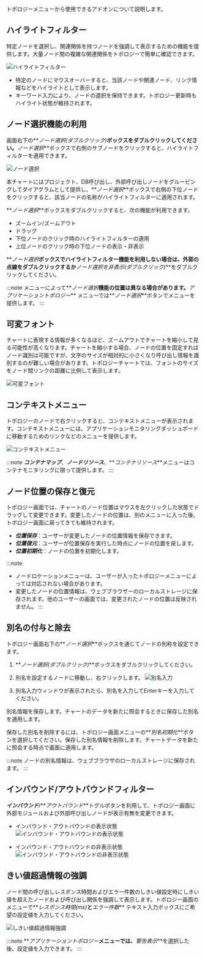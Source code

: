 トポロジーメニューから使用できるアドオンについて説明します。

## ハイライトフィルター

特定ノードを選択し、関連関係を持つノードを強調して表示するための機能を提供します。大量ノード間の複雑な関連関係をトポロジーで簡単に確認できます。

![ハイライトフィルター](/img/topology-highlight.png)

-   特定のノードにマウスオーバーすると、当該ノードや関連ノード、リンク情報などをハイライトとして表示します。
-   キーワード入力により、ノードの選択を保持できます。トポロジー更新時もハイライト状態が維持されます。

## ノード選択機能の利用

画面右下の**_ノード選択(ダブルクリック)_**ボックスをダブルクリックしてください。**_ノード選択_**ボックスで右側のサブノードをクリックすると、ハイライトフィルターを適用できます。

![ノード選択](/img/topology-select-node.png)

本チャートにはプロジェクト、DB呼び出し、外部呼び出しノードをグルーピングしてダイアグラムとして提供し、**_ノード選択_**ボックスで右側の下位ノードをクリックすると、該当ノードの名称がハイライトフィルターに適用されます。

**_ノード選択_**ボックスをダブルクリックすると、次の機能が利用できます。

-   ズームイン/ズームアウト
-   ドラッグ
-   下位ノードのクリック時のハイライトフィルターの適用
-   上位ノードのクリック時の下位ノードの表示・非表示

**_ノード選択_**ボックスでハイライトフィルター機能を利用しない場合は、外郭の点線をダブルクリックするか**_ノード選択を非表示(ダブルクリック)_**をダブルクリックしてください。

:::note
メニューによって**_ノード選択_**機能の位置は異なる場合があります。**_アプリケーショントポロジー_** メニューでは**_ノード選択_**ボタンでメニューを提供します。
:::

## 可変フォント

チャートに表現する情報が多くなるほど、ズームアウトでチャートを縮小して見る可能性が高くなります。チャートを縮小する場合、ノードの位置を固定すればノード識別は可能ですが、文字のサイズが相対的に小さくなり呼び出し情報を識別するのが難しい場合があります。トポロジーチャートでは、フォントのサイズをノード間リンクの距離に比例して表示します。

![可変フォント](https://img.whatap.io/media/user_guide_application/topology/dynamic_font_size.png)

## コンテキストメニュー

トポロジーのノードで右クリックすると、コンテキストメニューが表示されます。コンテキストメニューには、アプリケーションモニタリングダッシュボードに移動するためのリンクなどのメニューを提供します。

![コンテキストメニュー](https://img.whatap.io/media/user_guide_application/topology/context_menu.png)

:::note
**_コンテナマップ_**、**_ノードリソース_**、**_コンテナリソース_**メニューはコンテナモニタリングに限って提供します。
:::

## ノード位置の保存と復元

トポロジー画面では、チャートのノード位置はマウスを左クリックした状態でドラッグして変更できます。変更したノードの位置は、別のメニューに入った後、トポロジー画面に戻ってきても維持されます。

-   **_位置保存_**：ユーザーが変更したノードの位置情報を保存できます。
-   **_位置復元_**：ユーザーが位置保存を実行した時点にノードの位置を戻します。
-   **_位置初期化_**：ノードの位置を初期化します。

:::note

-   ノードロケーションメニューは、ユーザーが入ったトポロジーメニューによっては対応されない場合があります。
-   変更したノードの位置情報は、ウェブブラウザーのローカルストレージに保存されます。他のユーザーの画面では、変更されたノードの位置は反映されません。
:::

## 別名の付与と除去

トポロジー画面右下の**_ノード選択_**ボックスを通じてノードの別称を設定できます。

1.  **_ノード選択(ダブルクリック)_**ボックスをダブルクリックしてください。

2.  別名を設定するノードに移動し、右クリックします。
    ![別名入力](/img/node-custom-name.png)

3.  別名入力ウィンドウが表示されたら、別名を入力してEnterキーを入力してください。

別名情報を保存します。チャートのデータを新たに照会するときに保存した別名を適用します。

保存した別名を削除するには、トポロジー画面メニューの**_別名初期化_**ボタンを選択してください。保存した別名情報を削除します。チャートデータを新たに照会する時点で画面に適用します。

:::note
ノードの別名情報は、ウェブブラウザのローカルストレージに保存されます。
:::

## インバウンド/アウトバウンドフィルター

**_インバウンド_**/**_アウトバウンド_**トグルボタンを利用して、トポロジー画面に外部モジュールおよび外部呼び出しノードが表示有無を変更できます。

-   インバウンド・アウトバウンドの表示状態
    ![インバウンド・アウトバウンドの表示状態](https://img.whatap.io/media/user_guide_application/topology/inbound_outbound_displayed.png)

-   インバウンド・アウトバウンドの非表示状態
    ![インバウンド・アウトバウンドの非表示状態](https://img.whatap.io/media/user_guide_application/topology/inbound_outbound_hidden.png)

## きい値超過情報の強調

ノード間の呼び出しレスポンス時間およびエラー件数のしきい値設定時にしきい値を超えたノードおよび呼び出し関係を強調して表示します。トポロジー画面のメニューで**_レスポンス時間(ms)_**と**_エラー件数_** テキスト入力ボックスにご希望の設定値を入力してください。

![しきい値超過情報強調](https://img.whatap.io/media/user_guide_application/topology/threshold_emphasized.png)

:::note
**_アプリケーショントポロジー_**メニューでは、**_警告表示_**を選択した後、設定値を入力できます。
:::
